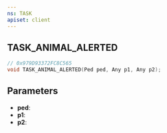 ```yaml
---
ns: TASK
apiset: client
---
```

## TASK_ANIMAL_ALERTED

```c
// 0x979D93372FC8C565
void TASK_ANIMAL_ALERTED(Ped ped, Any p1, Any p2);
```


## Parameters
* **ped**:
* **p1**:
* **p2**: